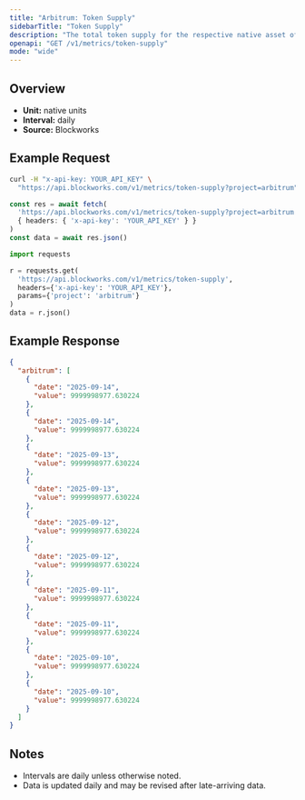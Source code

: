 ```yaml
---
title: "Arbitrum: Token Supply"
sidebarTitle: "Token Supply"
description: "The total token supply for the respective native asset of that chain. Inclusive of all locked tokens."
openapi: "GET /v1/metrics/token-supply"
mode: "wide"
---
```


## Overview

- **Unit:** native units
- **Interval:** daily
- **Source:** Blockworks

## Example Request

<CodeGroup>

```bash cURL
curl -H "x-api-key: YOUR_API_KEY" \
  "https://api.blockworks.com/v1/metrics/token-supply?project=arbitrum"
```

```typescript TypeScript
const res = await fetch(
  'https://api.blockworks.com/v1/metrics/token-supply?project=arbitrum',
  { headers: { 'x-api-key': 'YOUR_API_KEY' } }
)
const data = await res.json()
```

```python Python
import requests

r = requests.get(
  'https://api.blockworks.com/v1/metrics/token-supply',
  headers={'x-api-key': 'YOUR_API_KEY'},
  params={'project': 'arbitrum'}
)
data = r.json()
```

</CodeGroup>

## Example Response

```json
{
  "arbitrum": [
    {
      "date": "2025-09-14",
      "value": 9999998977.630224
    },
    {
      "date": "2025-09-14",
      "value": 9999998977.630224
    },
    {
      "date": "2025-09-13",
      "value": 9999998977.630224
    },
    {
      "date": "2025-09-13",
      "value": 9999998977.630224
    },
    {
      "date": "2025-09-12",
      "value": 9999998977.630224
    },
    {
      "date": "2025-09-12",
      "value": 9999998977.630224
    },
    {
      "date": "2025-09-11",
      "value": 9999998977.630224
    },
    {
      "date": "2025-09-11",
      "value": 9999998977.630224
    },
    {
      "date": "2025-09-10",
      "value": 9999998977.630224
    },
    {
      "date": "2025-09-10",
      "value": 9999998977.630224
    }
  ]
}
```

## Notes
- Intervals are daily unless otherwise noted.
- Data is updated daily and may be revised after late-arriving data.